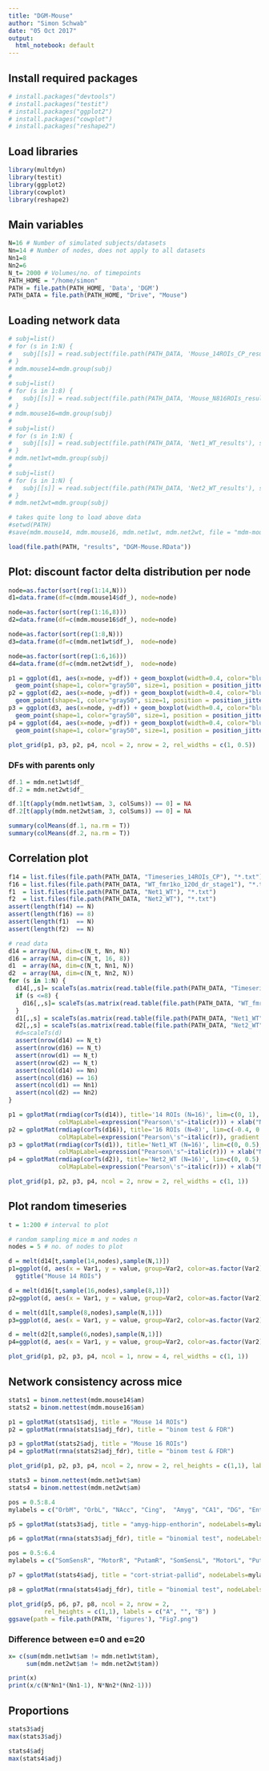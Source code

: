 ```yaml
---
title: "DGM-Mouse"
author: "Simon Schwab"
date: "05 Oct 2017"
output:
  html_notebook: default
---
```


## Install required packages 
```r
# install.packages("devtools")
# install.packages("testit")
# install.packages("ggplot2")
# install.packages("cowplot")
# install.packages("reshape2")
```

## Load libraries 
```r
library(multdyn)
library(testit)
library(ggplot2)
library(cowplot)
library(reshape2)
```

## Main variables 
```r
N=16 # Number of simulated subjects/datasets
Nn=14 # Number of nodes, does not apply to all datasets
Nn1=8
Nn2=6
N_t= 2000 # Volumes/no. of timepoints
PATH_HOME = "/home/simon"
PATH = file.path(PATH_HOME, 'Data', 'DGM')
PATH_DATA = file.path(PATH_HOME, "Drive", "Mouse")
```

## Loading network data
```r
# subj=list()
# for (s in 1:N) {
#   subj[[s]] = read.subject(file.path(PATH_DATA, 'Mouse_14ROIs_CP_results'), sprintf("Mouse_%03d",s), 14)
# }
# mdm.mouse14=mdm.group(subj)
# 
# subj=list()
# for (s in 1:8) {
#   subj[[s]] = read.subject(file.path(PATH_DATA, 'Mouse_N816ROIs_results'), sprintf("Mouse_%03d",s), 16)
# }
# mdm.mouse16=mdm.group(subj)
# 
# subj=list()
# for (s in 1:N) {
#   subj[[s]] = read.subject(file.path(PATH_DATA, 'Net1_WT_results'), sprintf("Mouse_%03d",s), 8)
# }
# mdm.net1wt=mdm.group(subj)
# 
# subj=list()
# for (s in 1:N) {
#   subj[[s]] = read.subject(file.path(PATH_DATA, 'Net2_WT_results'), sprintf("Mouse_%03d",s), 6)
# }
# mdm.net2wt=mdm.group(subj)

# takes quite long to load above data
#setwd(PATH)
#save(mdm.mouse14, mdm.mouse16, mdm.net1wt, mdm.net2wt, file = "mdm-mouse.RData")

load(file.path(PATH, "results", "DGM-Mouse.RData"))

```

## Plot: discount factor delta distribution per node
```r

node=as.factor(sort(rep(1:14,N)))
d1=data.frame(df=c(mdm.mouse14$df_), node=node)

node=as.factor(sort(rep(1:16,8)))
d2=data.frame(df=c(mdm.mouse16$df_), node=node)

node=as.factor(sort(rep(1:8,N)))
d3=data.frame(df=c(mdm.net1wt$df_),  node=node)

node=as.factor(sort(rep(1:6,16)))
d4=data.frame(df=c(mdm.net2wt$df_),  node=node)

p1 = ggplot(d1, aes(x=node, y=df)) + geom_boxplot(width=0.4, color="blue1") +
  geom_point(shape=1, color="gray50", size=1, position = position_jitter(width = 0.2, height = 0.0003)) + ggtitle("Mouse 14 ROIs (N=16)")
p2 = ggplot(d2, aes(x=node, y=df)) + geom_boxplot(width=0.4, color="blue1") +
  geom_point(shape=1, color="gray50", size=1, position = position_jitter(width = 0.2, height = 0.0003)) + ggtitle("Mouse 16 ROIs (N=8)")
p3 = ggplot(d3, aes(x=node, y=df)) + geom_boxplot(width=0.4, color="blue1") +
  geom_point(shape=1, color="gray50", size=1, position = position_jitter(width = 0.2, height = 0.0003)) + ggtitle("Net1_WT (N=16)")
p4 = ggplot(d4, aes(x=node, y=df)) + geom_boxplot(width=0.4, color="blue1") +
  geom_point(shape=1, color="gray50", size=1, position = position_jitter(width = 0.2, height = 0.0003)) + ggtitle("Net2_WT (N=16)")

plot_grid(p1, p3, p2, p4, ncol = 2, nrow = 2, rel_widths = c(1, 0.5))
```

### DFs with parents only
```r
df.1 = mdm.net1wt$df_
df.2 = mdm.net2wt$df_

df.1[t(apply(mdm.net1wt$am, 3, colSums)) == 0] = NA
df.2[t(apply(mdm.net2wt$am, 3, colSums)) == 0] = NA

summary(colMeans(df.1, na.rm = T))
summary(colMeans(df.2, na.rm = T))
```

## Correlation plot
```r
f14 = list.files(file.path(PATH_DATA, "Timeseries_14ROIs_CP"), "*.txt")
f16 = list.files(file.path(PATH_DATA, "WT_fmr1ko_120d_dr_stage1"), "*.txt")
f1  = list.files(file.path(PATH_DATA, "Net1_WT"), "*.txt")
f2  = list.files(file.path(PATH_DATA, "Net2_WT"), "*.txt")
assert(length(f14) == N)
assert(length(f16) == 8)
assert(length(f1)  == N)
assert(length(f2)  == N)

# read data
d14 = array(NA, dim=c(N_t, Nn, N))
d16 = array(NA, dim=c(N_t, 16, 8))
d1  = array(NA, dim=c(N_t, Nn1, N))
d2  = array(NA, dim=c(N_t, Nn2, N))
for (s in 1:N) {
  d14[,,s]= scaleTs(as.matrix(read.table(file.path(PATH_DATA, "Timeseries_14ROIs_CP", f14[s]))))
  if (s <=8) {
    d16[,,s]= scaleTs(as.matrix(read.table(file.path(PATH_DATA, "WT_fmr1ko_120d_dr_stage1", f16[s]))))
  }
  d1[,,s] = scaleTs(as.matrix(read.table(file.path(PATH_DATA, "Net1_WT", f1[s]))))
  d2[,,s] = scaleTs(as.matrix(read.table(file.path(PATH_DATA, "Net2_WT", f2[s]))))
  #d=scaleTs(d)
  assert(nrow(d14) == N_t)
  assert(nrow(d16) == N_t)
  assert(nrow(d1) == N_t)
  assert(nrow(d2) == N_t)
  assert(ncol(d14) == Nn)
  assert(ncol(d16) == 16)
  assert(ncol(d1) == Nn1)
  assert(ncol(d2) == Nn2)
}

p1 = gplotMat(rmdiag(corTs(d14)), title='14 ROIs (N=16)', lim=c(0, 1),
              colMapLabel=expression("Pearson\'s"~italic(r))) + xlab("Node") + ylab("Node")
p2 = gplotMat(rmdiag(corTs(d16)), title='16 ROIs (N=8)', lim=c(-0.4, 0.6),
              colMapLabel=expression("Pearson\'s"~italic(r)), gradient = c("blue", "white", "red")) + xlab("Node") + ylab("Node")
p3 = gplotMat(rmdiag(corTs(d1)), title='Net1_WT (N=16)', lim=c(0, 0.5),
              colMapLabel=expression("Pearson\'s"~italic(r))) + xlab("Node") + ylab("Node")
p4 = gplotMat(rmdiag(corTs(d2)), title='Net2_WT (N=16)', lim=c(0, 0.5),
              colMapLabel=expression("Pearson\'s"~italic(r))) + xlab("Node") + ylab("Node")

plot_grid(p1, p2, p3, p4, ncol = 2, nrow = 2, rel_widths = c(1, 1))

```

## Plot random timeseries
```r
t = 1:200 # interval to plot

# random sampling mice m and nodes n
nodes = 5 # no. of nodes to plot

d = melt(d14[t,sample(14,nodes),sample(N,1)])
p1=ggplot(d, aes(x = Var1, y = value, group=Var2, color=as.factor(Var2))) + geom_line() + theme_minimal() + 
  ggtitle("Mouse 14 ROIs")

d = melt(d16[t,sample(16,nodes),sample(8,1)])
p2=ggplot(d, aes(x = Var1, y = value, group=Var2, color=as.factor(Var2))) + geom_line() + theme_minimal() + ggtitle("Mouse 16 ROIs")

d = melt(d1[t,sample(8,nodes),sample(N,1)])
p3=ggplot(d, aes(x = Var1, y = value, group=Var2, color=as.factor(Var2))) + geom_line() + theme_minimal() + ggtitle("Net1_WT")

d = melt(d2[t,sample(6,nodes),sample(N,1)])
p4=ggplot(d, aes(x = Var1, y = value, group=Var2, color=as.factor(Var2))) + geom_line() + theme_minimal() + ggtitle("Net2_WT")

plot_grid(p1, p2, p3, p4, ncol = 1, nrow = 4, rel_widths = c(1, 1))

```

## Network consistency across mice

```r

stats1 = binom.nettest(mdm.mouse14$am)
stats2 = binom.nettest(mdm.mouse16$am)

p1 = gplotMat(stats1$adj, title = "Mouse 14 ROIs")
p2 = gplotMat(rmna(stats1$adj_fdr), title = "binom test & FDR")

p3 = gplotMat(stats2$adj, title = "Mouse 16 ROIs")
p4 = gplotMat(rmna(stats2$adj_fdr), title = "binom test & FDR")

plot_grid(p1, p2, p3, p4, ncol = 2, nrow = 2, rel_heights = c(1,1), labels = c("A", "", "B") )
```



```r
stats3 = binom.nettest(mdm.net1wt$am)
stats4 = binom.nettest(mdm.net2wt$am)

pos = 0.5:8.4
mylabels = c("OrbM", "OrbL", "NAcc", "Cing",  "Amyg", "CA1", "DG", "Entorh")

p5 = gplotMat(stats3$adj, title = "amyg-hipp-enthorin", nodeLabels=mylabels, axisTextSize=9,xAngle=90) + scale_x_continuous(breaks = pos, labels = mylabels)

p6 = gplotMat(rmna(stats3$adj_fdr), title = "binomial test", nodeLabels=mylabels, axisTextSize=9, xAngle=90) + scale_x_continuous(breaks = pos, labels = mylabels)

pos = 0.5:6.4
mylabels = c("SomSensR", "MotorR", "PutamR", "SomSensL", "MotorL", "PutamL")

p7 = gplotMat(stats4$adj, title = "cort-striat-pallid", nodeLabels=mylabels, axisTextSize=9, xAngle=90) + scale_x_continuous(breaks = pos, labels = mylabels)

p8 = gplotMat(rmna(stats4$adj_fdr), title = "binomial test", nodeLabels=mylabels, axisTextSize=9, xAngle=90) + scale_x_continuous(breaks = pos, labels = mylabels)

plot_grid(p5, p6, p7, p8, ncol = 2, nrow = 2,
          rel_heights = c(1,1), labels = c("A", "", "B") )
ggsave(path = file.path(PATH, 'figures'), "Fig7.png")
```

### Difference between e=0 and e=20
```r
x= c(sum(mdm.net1wt$am != mdm.net1wt$tam),
     sum(mdm.net2wt$am != mdm.net2wt$tam))

print(x)
print(x/c(N*Nn1*(Nn1-1), N*Nn2*(Nn2-1)))
```


## Proportions
```r
stats3$adj
max(stats3$adj)

stats4$adj
max(stats4$adj)
```


